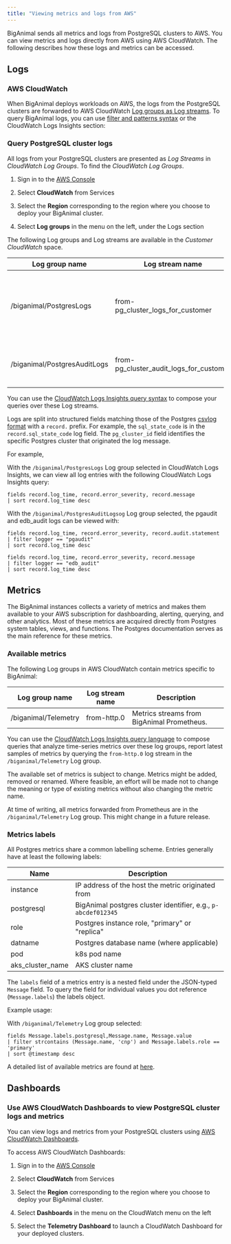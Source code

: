 ```yaml
---
title: "Viewing metrics and logs from AWS"
---
```


BigAnimal sends all metrics and logs from PostgreSQL clusters to AWS. You can view metrics and logs directly from AWS using AWS CloudWatch. The following describes how these logs and metrics can be accessed.

## Logs

### AWS CloudWatch

When BigAnimal deploys workloads on AWS, the logs from the PostgreSQL clusters are forwarded to AWS CloudWatch [Log groups as Log streams](https://docs.aws.amazon.com/AmazonCloudWatch/latest/logs/Working-with-log-groups-and-streams.html#ViewingLogData).
To query BigAnimal logs, you can use [filter and patterns syntax](https://docs.aws.amazon.com/AmazonCloudWatch/latest/logs/FilterAndPatternSyntax.html) or the CloudWatch Logs Insights section:

### Query PostgreSQL cluster logs

All logs from your PostgreSQL clusters are presented as *Log Streams* in *CloudWatch Log Groups*. To find the *CloudWatch Log Groups*.

1.  Sign in to the [AWS Console](https://aws.amazon.com/console/)

2.  Select **CloudWatch** from Services

3.  Select the **Region** corresponding to the region where you choose to deploy your BigAnimal cluster.

4.  Select **Log groups** in the menu on the left, under the Logs section

The following Log groups and Log streams are available in the *Customer CloudWatch* space.

| Log group name              | Log stream name                         | Description                                                         | Logger                          |
| ----------------------------| ----------------------------------------|---------------------------------------------------------------------| ------------------------------- |
| /biganimal/PostgresLogs     | from-pg_cluster_logs_for_customer       | Logs of the Customer clusters databases (all postgres related logs) | `logger = postgres`             |
| /biganimal/PostgresAuditLogs| from-pg_cluster_audit_logs_for_customer | Audit Logs of the Customer clusters databases                       | `logger = pgaudit or edb_audit` |

You can use the [CloudWatch Logs Insights query syntax](https://docs.aws.amazon.com/AmazonCloudWatch/latest/logs/CWL_QuerySyntax.html) to compose your queries over these Log streams.

Logs are split into structured fields matching those of the Postgres
[csvlog format](https://www.postgresql.org/docs/current/runtime-config-logging.html#RUNTIME-CONFIG-LOGGING-CSVLOG)
with a `record.` prefix. For example, the `sql_state_code` is in the `record.sql_state_code` log field. The `pg_cluster_id` field identifies the specific Postgres cluster that originated the log message.

For example,

With the `/biganimal/PostgresLogs` Log group selected in CloudWatch Logs Insights, we can view all log entries with the following CloudWatch Logs Insights query:
```
fields record.log_time, record.error_severity, record.message
| sort record.log_time desc
```

With the `/biganimal/PostgresAuditLogsog` Log group selected, the pgaudit and edb_audit logs can be viewed with:
```
fields record.log_time, record.error_severity, record.audit.statement
| filter logger == "pgaudit"
| sort record.log_time desc

fields record.log_time, record.error_severity, record.message
| filter logger == "edb_audit"
| sort record.log_time desc
```

## Metrics

The BigAnimal instances collects a variety of metrics and makes them available
to your AWS subscription for dashboarding, alerting, querying, and
other analytics. Most of these metrics are acquired
directly from Postgres system tables, views, and functions. The Postgres
documentation serves as the main reference for these metrics.

### Available metrics

The following Log groups in AWS CloudWatch contain metrics specific to BigAnimal:

| Log group name               | Log stream name  | Description                                                                                                     |
| ---------------------------- | ---------------- | --------------------------------------------------------------------------------------------------------------- |
| /biganimal/Telemetry         | from-http.0      | Metrics streams from BigAnimal Prometheus.                                                                      |

You can use the [CloudWatch Logs Insights query language](https://docs.aws.amazon.com/AmazonCloudWatch/latest/logs/CWL_QuerySyntax.html) to compose
queries that analyze time-series metrics over these log groups, report latest samples of metrics by querying the `from-http.0` log stream
in the `/biganimal/Telemetry` Log group.

The available set of metrics is subject to change. Metrics might be added,
removed or renamed. Where feasible, an effort will be made not to change the
meaning or type of existing metrics without also changing the metric name.

At time of writing, all metrics forwarded from Prometheus are in the
`/biganimal/Telemetry` Log group. This might change in a future release.

### Metrics labels

All Postgres metrics share a common labelling scheme. Entries generally
have at least the following labels:

| Name                         | Description                                                   |
| ---------------------------- | ------------------------------------------------------------- |
| instance                     | IP address of the host the metric originated from             |
| postgresql                   | BigAnimal postgres cluster identifier, e.g., `p-abcdef012345` |
| role                         | Postgres instance role, "primary" or "replica"                |
| datname                      | Postgres database name (where applicable)                     |
| pod                          | k8s pod name                                                  |
| aks_cluster_name             | AKS cluster name                                              |

The `labels` field of a metrics entry is a nested field under the JSON-typed `Message` field.
To query the field for individual values you dot reference (`Message.labels`) the labels object.

Example usage:

With `/biganimal/Telemetry` Log group selected:
```
fields Message.labels.postgresql,Message.name, Message.value
| filter strcontains (Message.name, 'cnp') and Message.labels.role == 'primary'
| sort @timestamp desc
```

A detailed list of available metrics are found at [here](../metrics).


## Dashboards

### Use AWS CloudWatch Dashboards to view PostgreSQL cluster logs and metrics

You can view logs and metrics from your PostgreSQL clusters using [AWS CloudWatch Dashboards](https://docs.aws.amazon.com/AmazonCloudWatch/latest/monitoring/CloudWatch_Dashboards.html).

To access AWS CloudWatch Dashboards:

1.  Sign in to the [AWS Console](https://aws.amazon.com/console/)

2.  Select **CloudWatch** from Services

3.  Select the **Region** corresponding to the region where you choose to deploy your BigAnimal cluster.

4.  Select **Dashboards**  in the menu on the CloudWatch menu on the left

5.  Select the **Telemetry Dashboard** to launch a CloudWatch Dashboard for your deployed clusters.
